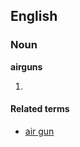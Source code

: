 ==English==

===Noun===
'''airguns'''

# {{plural of|[[airgun]]}}

====Related terms====
*[[air gun]]